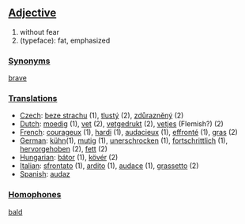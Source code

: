 ==[[Adjective]]==
#without fear
# (typeface): fat, emphasized

===[[Synonym]]s===
[[brave]]
===[[Translation]]s===
*[[Czech]]: [[beze strachu]] (1), [[tlustý]] (2), [[zdůrazněný]] (2)
*[[Dutch]]: [[moedig]] (1), [[vet]] (2), [[vetgedrukt]] (2), [[vetjes]] (Flemish?) (2)
*[[French]]: [[courageux]] (1), [[hardi]] (1), [[audacieux]] (1), [[effronté]] (1), [[gras]] (2)
*[[German]]: [[kühn]](1), [[mutig]] (1), [[unerschrocken]] (1), [[fortschrittlich]] (1), [[hervorgehoben]] (2), [[fett]] (2)
*[[Hungarian]]: [[bátor]] (1), [[kövér]] (2)
*[[Italian]]: [[sfrontato]] (1), [[ardito]] (1), [[audace]] (1), [[grassetto]] (2)
*[[Spanish]]: [[audaz]]
===[[Homophones]]===
[[bald]]